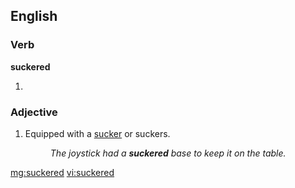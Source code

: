 ==English==

===Verb===
'''suckered'''

# {{past of|[[sucker]]}}

===Adjective===
{{en-adj|-}}

# Equipped with a [[sucker]] or suckers.
#: ''The joystick had a '''suckered''' base to keep it on the table.''

[[mg:suckered]]
[[vi:suckered]]